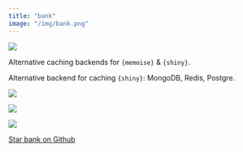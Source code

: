 ```yaml
---
title: "bank"
image: "/img/bank.png"
---
```


::: {.grid}

::: {.g-col-6}

![](/img/bank.png)

:::

::: {.g-col-6}

Alternative caching backends for `{memoise}` &amp; `{shiny}`.

Alternative backend for caching `{shiny}`: MongoDB, Redis, Postgre.

<div align = "center">

<img src = "https://lifecycle.r-lib.org/articles/figures/lifecycle-experimental.svg">

<img src = "https://www.r-pkg.org/badges/version/bank">

<img src = "https://cranlogs.r-pkg.org/badges/bank">

<span style="text-shadow: none;"><a class="github-button" href="https://github.com/thinkr-open/bank" data-icon="octicon-star" data-size="large" data-show-count="true" aria-label="Star this on GitHub">Star bank on Github</a><script async defer src="https://buttons.github.io/buttons.js"></script></span>

</div>

:::

:::
